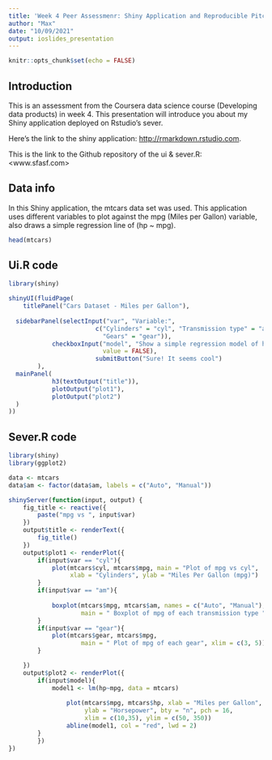 ```yaml
---
title: 'Week 4 Peer Assessmenr: Shiny Application and Reproducible Pitch'
author: "Max"
date: "10/09/2021"
output: ioslides_presentation
---
```


```r
knitr::opts_chunk$set(echo = FALSE)
```

## Introduction 

This is an assessment from the Coursera data science course (Developing data products) in week 4. This presentation will introduce you about my Shiny application deployed on Rstudio's sever.

Here's the link to the shiny application: 
<http://rmarkdown.rstudio.com>.

This is the link to the Github repository of the ui & sever.R: 
<www.sfasf.com>


## Data info
In this Shiny application, the mtcars data set was used.
This application uses different variables to plot against the mpg (Miles per Gallon) variable, also draws a simple regression line of (hp ~ mpg).

```r
head(mtcars)
```
## Ui.R code

```r
library(shiny)

shinyUI(fluidPage(
    titlePanel("Cars Dataset - Miles per Gallon"),
  
  sidebarPanel(selectInput("var", "Variable:", 
                        c("Cylinders" = "cyl", "Transmission type" = "am",
                          "Gears" = "gear")),
            checkboxInput("model", "Show a simple regression model of hp vs mpg", 
                          value = FALSE),
                        submitButton("Sure! It seems cool")
        ),
  mainPanel(
            h3(textOutput("title")),
            plotOutput("plot1"),
            plotOutput("plot2")
  )
))
```


## Sever.R code

```r
library(shiny)
library(ggplot2)

data <- mtcars
data$am <- factor(data$am, labels = c("Auto", "Manual"))

shinyServer(function(input, output) {
    fig_title <- reactive({
        paste("mpg vs ", input$var)
    })
    output$title <- renderText({
        fig_title()
    })
    output$plot1 <- renderPlot({
        if(input$var == "cyl"){
            plot(mtcars$cyl, mtcars$mpg, main = "Plot of mpg vs cyl",
                 xlab = "Cylinders", ylab = "Miles Per Gallon (mpg)")
        }
        if(input$var == "am"){
        
            boxplot(mtcars$mpg, mtcars$am, names = c("Auto", "Manual"),
                    main = " Boxplot of mpg of each transmission type ")
        }
        if(input$var == "gear"){
            plot(mtcars$gear, mtcars$mpg,
                    main = " Plot of mpg of each gear", xlim = c(3, 5))
        }

    })
    output$plot2 <- renderPlot({
        if(input$model){
            model1 <- lm(hp~mpg, data = mtcars)
           
                plot(mtcars$mpg, mtcars$hp, xlab = "Miles per Gallon",
                     ylab = "Horsepower", bty = "n", pch = 16,
                     xlim = c(10,35), ylim = c(50, 350))
                abline(model1, col = "red", lwd = 2)
        }
        })
})

```



